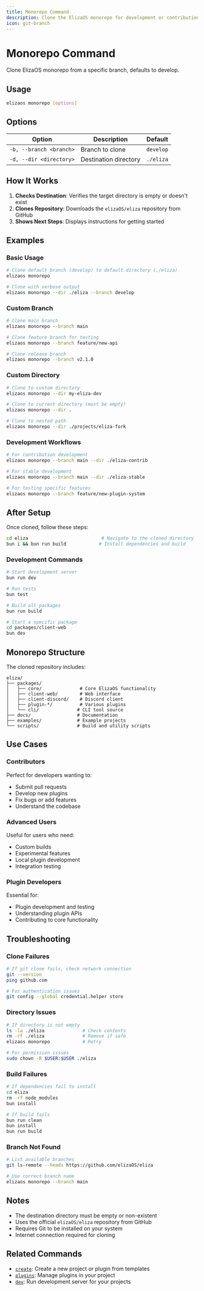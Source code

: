 ```yaml
---
title: Monorepo Command
description: Clone the ElizaOS monorepo for development or contribution
icon: git-branch
---
```


# Monorepo Command

Clone ElizaOS monorepo from a specific branch, defaults to develop.

## Usage

```bash
elizaos monorepo [options]
```

## Options

| Option | Description | Default |
| ------ | ----------- | ------- |
| `-b, --branch <branch>` | Branch to clone | `develop` |
| `-d, --dir <directory>` | Destination directory | `./eliza` |

## How It Works

1. **Checks Destination**: Verifies the target directory is empty or doesn't exist
2. **Clones Repository**: Downloads the `elizaOS/eliza` repository from GitHub
3. **Shows Next Steps**: Displays instructions for getting started

## Examples

### Basic Usage

```bash
# Clone default branch (develop) to default directory (./eliza)
elizaos monorepo

# Clone with verbose output
elizaos monorepo --dir ./eliza --branch develop
```

### Custom Branch

```bash
# Clone main branch
elizaos monorepo --branch main

# Clone feature branch for testing
elizaos monorepo --branch feature/new-api

# Clone release branch
elizaos monorepo --branch v2.1.0
```

### Custom Directory

```bash
# Clone to custom directory
elizaos monorepo --dir my-eliza-dev

# Clone to current directory (must be empty)
elizaos monorepo --dir .

# Clone to nested path
elizaos monorepo --dir ./projects/eliza-fork
```

### Development Workflows

```bash
# For contribution development
elizaos monorepo --branch main --dir ./eliza-contrib

# For stable development
elizaos monorepo --branch main --dir ./eliza-stable

# For testing specific features
elizaos monorepo --branch feature/new-plugin-system
```

## After Setup

Once cloned, follow these steps:

```bash
cd eliza                           # Navigate to the cloned directory
bun i && bun run build            # Install dependencies and build
```

### Development Commands

```bash
# Start development server
bun run dev

# Run tests
bun test

# Build all packages
bun run build

# Start a specific package
cd packages/client-web
bun dev
```

## Monorepo Structure

The cloned repository includes:

```
eliza/
├── packages/
│   ├── core/              # Core ElizaOS functionality
│   ├── client-web/        # Web interface
│   ├── client-discord/    # Discord client
│   ├── plugin-*/          # Various plugins
│   └── cli/              # CLI tool source
├── docs/                 # Documentation
├── examples/             # Example projects
└── scripts/              # Build and utility scripts
```

## Use Cases

### Contributors

Perfect for developers wanting to:

- Submit pull requests
- Develop new plugins
- Fix bugs or add features
- Understand the codebase

### Advanced Users

Useful for users who need:

- Custom builds
- Experimental features
- Local plugin development
- Integration testing

### Plugin Developers

Essential for:

- Plugin development and testing
- Understanding plugin APIs
- Contributing to core functionality

## Troubleshooting

### Clone Failures

```bash
# If git clone fails, check network connection
git --version
ping github.com

# For authentication issues
git config --global credential.helper store
```

### Directory Issues

```bash
# If directory is not empty
ls -la ./eliza              # Check contents
rm -rf ./eliza              # Remove if safe
elizaos monorepo            # Retry

# For permission issues
sudo chown -R $USER:$USER ./eliza
```

### Build Failures

```bash
# If dependencies fail to install
cd eliza
rm -rf node_modules
bun install

# If build fails
bun run clean
bun install
bun run build
```

### Branch Not Found

```bash
# List available branches
git ls-remote --heads https://github.com/elizaOS/eliza

# Use correct branch name
elizaos monorepo --branch main
```

## Notes

- The destination directory must be empty or non-existent
- Uses the official `elizaOS/eliza` repository from GitHub
- Requires Git to be installed on your system
- Internet connection required for cloning

## Related Commands

- [`create`](/cli-reference/create): Create a new project or plugin from templates
- [`plugins`](/cli-reference/plugins): Manage plugins in your project
- [`dev`](/cli-reference/dev): Run development server for your projects